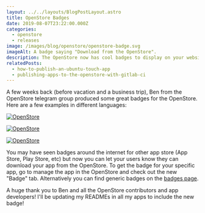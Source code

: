 ```yaml
---
layout: ../../layouts/BlogPostLayout.astro
title: OpenStore Badges
date: 2019-08-07T23:22:00.000Z
categories:
  - openstore
  - releases
image: /images/blog/openstore/openstore-badge.svg
imageAlt: A badge saying "Download from the OpenStore".
description: The OpenStore now has cool badges to display on your website or code repository.
relatedPosts:
  - how-to-publish-an-ubuntu-touch-app
  - publishing-apps-to-the-openstore-with-gitlab-ci
---
```


A few weeks back (before vacation and a business trip), Ben from the OpenStore
telegram group produced some great badges for the OpenStore. Here are a few examples
in different languages:

[![OpenStore](https://open-store.io/badges/en_US.webp)](https://open-store.io/app/openstore.openstore-team)

[![OpenStore](https://open-store.io/badges/de.webp)](https://open-store.io/app/openstore.openstore-team)

[![OpenStore](https://open-store.io/badges/es.webp)](https://open-store.io/app/openstore.openstore-team)

You may have seen badges around the internet for other app store (App Store, Play Store, etc)
but now you can let your users know they can download your app from the OpenStore.
To get the badge for your specific app, go to manage the app in the OpenStore and
check out the new "Badge" tab. Alternatively you can find generic badges
on the [badges page](https://open-store.io/badge).

A huge thank you to Ben and all the OpenStore contributors and app developers!
I'll be updating my READMEs in all my apps to include the new badge!

<Donate />
